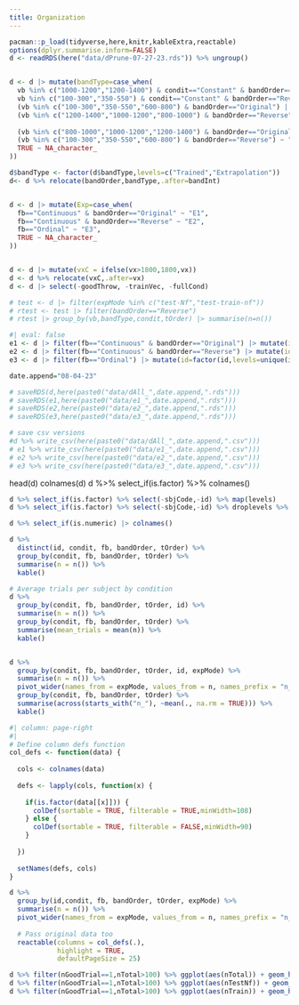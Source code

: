```yaml
---
title: Organization
---
```


```r

pacman::p_load(tidyverse,here,knitr,kableExtra,reactable)
options(dplyr.summarise.inform=FALSE)
d <- readRDS(here("data/dPrune-07-27-23.rds")) %>% ungroup()


d <- d |> mutate(bandType=case_when(
  vb %in% c("1000-1200","1200-1400") & condit=="Constant" & bandOrder=="Original" ~ "Extrapolation",
  vb %in% c("100-300","350-550") & condit=="Constant" & bandOrder=="Reverse" ~ "Extrapolation",
  (vb %in% c("100-300","350-550","600-800") & bandOrder=="Original") |
  (vb %in% c("1200-1400","1000-1200","800-1000") & bandOrder=="Reverse") ~ "Extrapolation",
  
  (vb %in% c("800-1000","1000-1200","1200-1400") & bandOrder=="Original") |
  (vb %in% c("100-300","350-550","600-800") & bandOrder=="Reverse") ~ "Trained",
  TRUE ~ NA_character_
))

d$bandType <- factor(d$bandType,levels=c("Trained","Extrapolation"))
d<- d %>% relocate(bandOrder,bandType,.after=bandInt)


d <- d |> mutate(Exp=case_when(
  fb=="Continuous" & bandOrder=="Original" ~ "E1",
  fb=="Continuous" & bandOrder=="Reverse" ~ "E2",
  fb=="Ordinal" ~ "E3",
  TRUE ~ NA_character_
))


d <- d |> mutate(vxC = ifelse(vx>1800,1800,vx))
d <- d %>% relocate(vxC,.after=vx)
d <- d |> select(-goodThrow, -trainVec, -fullCond)

# test <- d |> filter(expMode %in% c("test-Nf","test-train-nf"))
# rtest <- test |> filter(bandOrder=="Reverse")
# rtest |> group_by(vb,bandType,condit,tOrder) |> summarise(n=n()) 

```

```r
#| eval: false
e1 <- d |> filter(fb=="Continuous" & bandOrder=="Original") |> mutate(id=factor(id,levels=unique(id)))
e2 <- d |> filter(fb=="Continuous" & bandOrder=="Reverse") |> mutate(id=factor(id,levels=unique(id)))
e3 <- d |> filter(fb=="Ordinal") |> mutate(id=factor(id,levels=unique(id)))

date.append="08-04-23"

# saveRDS(d,here(paste0("data/dAll_",date.append,".rds")))
# saveRDS(e1,here(paste0("data/e1_",date.append,".rds")))
# saveRDS(e2,here(paste0("data/e2_",date.append,".rds")))
# saveRDS(e3,here(paste0("data/e3_",date.append,".rds")))

# save csv versions
#d %>% write_csv(here(paste0("data/dAll_",date.append,".csv")))
# e1 %>% write_csv(here(paste0("data/e1_",date.append,".csv")))
# e2 %>% write_csv(here(paste0("data/e2_",date.append,".csv")))
# e3 %>% write_csv(here(paste0("data/e3_",date.append,".csv")))

```


head(d)
colnames(d)
d %>% select_if(is.factor) %>% colnames()


```r

d %>% select_if(is.factor) %>% select(-sbjCode,-id) %>% map(levels)
d %>% select_if(is.factor) %>% select(-sbjCode,-id) %>% droplevels %>% map(levels)

```


```r
d %>% select_if(is.numeric) |> colnames()
```



```r
d %>%
  distinct(id, condit, fb, bandOrder, tOrder) %>%
  group_by(condit, fb, bandOrder, tOrder) %>%
  summarise(n = n()) %>%
  kable()
```




```r

# Average trials per subject by condition  
d %>%
  group_by(condit, fb, bandOrder, tOrder, id) %>%
  summarise(n = n()) %>%
  group_by(condit, fb, bandOrder, tOrder) %>%
  summarise(mean_trials = mean(n)) %>%
  kable()


d %>%
  group_by(condit, fb, bandOrder, tOrder, id, expMode) %>% 
  summarise(n = n()) %>%
  pivot_wider(names_from = expMode, values_from = n, names_prefix = "n_") %>%
  group_by(condit, fb, bandOrder, tOrder) %>%
  summarise(across(starts_with("n_"), ~mean(., na.rm = TRUE))) %>%
  kable()

```


```r
#| column: page-right
#| 
# Define column defs function 
col_defs <- function(data) {
  
  cols <- colnames(data)
  
  defs <- lapply(cols, function(x) {
    
    if(is.factor(data[[x]])) {
      colDef(sortable = TRUE, filterable = TRUE,minWidth=108) 
    } else {
      colDef(sortable = TRUE, filterable = FALSE,minWidth=90)
    }
    
  })
  
  setNames(defs, cols)
}

d %>%
  group_by(id,condit, fb, bandOrder, tOrder, expMode) %>%
  summarise(n = n()) %>%
  pivot_wider(names_from = expMode, values_from = n, names_prefix = "n_") %>%
  
  # Pass original data too 
  reactable(columns = col_defs(.), 
            highlight = TRUE,
            defaultPageSize = 25)
```




```r
d %>% filter(nGoodTrial==1,nTotal>100) %>% ggplot(aes(nTotal)) + geom_histogram() + facet_wrap(~condit)
d %>% filter(nGoodTrial==1,nTotal>100) %>% ggplot(aes(nTestNf)) + geom_histogram() + facet_wrap(~condit)
d %>% filter(nGoodTrial==1,nTotal>100) %>% ggplot(aes(nTrain)) + geom_histogram() + facet_wrap(~condit)

```
